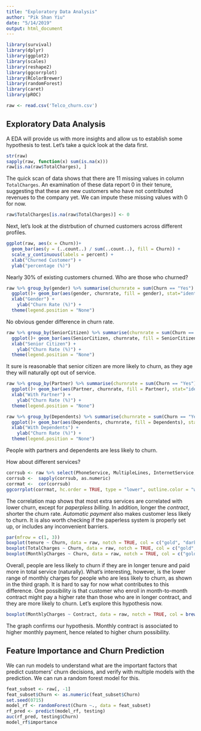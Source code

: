 ```yaml
---
title: "Exploratory Data Analysis" 
author: "Pik Shan Yiu"
date: "5/14/2019"
output: html_document
---
```


```r
library(survival)
library(dplyr)
library(ggplot2)
library(scales)
library(reshape2)
library(ggcorrplot)
library(RColorBrewer)
library(randomForest)
library(caret)
library(pROC)
```

```r
raw <- read.csv('Telco_churn.csv')
```


## Exploratory Data Analysis
A EDA will provide us with more insights and allow us to establish some hypothesis to test. Let's take a quick look at the data first. 
```r
str(raw)
sapply(raw, function(x) sum(is.na(x))) 
raw[is.na(raw$TotalCharges), ]
```
The quick scan of data shows that there are 11 missing values in column `TotalCharges`. An examination of these 
data report 0 in their tenure, suggesting that these are new customers who have not contributed revenues to the company yet. We can impute these missing values with 0 for now. 
```r
raw$TotalCharges[is.na(raw$TotalCharges)] <- 0
```

Next, let's look at the distrbution of churned customers across different profiles. 
<br>

```r
ggplot(raw, aes(x = Churn))+
  geom_bar(aes(y = (..count..) / sum(..count..), fill = Churn)) +
  scale_y_continuous(labels = percent) +
  xlab("Churned Customer") +
  ylab("percentage (%)")
```

Nearly 30% of existing customers churned. Who are those who churned? 
<br>

```r
raw %>% group_by(gender) %>% summarise(churnrate = sum(Churn == "Yes") / length(Churn) * 100) %>% 
  ggplot()+ geom_bar(aes(gender, churnrate, fill = gender), stat="identity") + 
  xlab("Gender") +
    ylab("Churn Rate (%)") + 
  theme(legend.position = "None")
```

No obvious gender difference in churn rate.
<br>

```r
raw %>% group_by(SeniorCitizen) %>% summarise(churnrate = sum(Churn == "Yes") / length(Churn) * 100) %>% 
  ggplot()+ geom_bar(aes(SeniorCitizen, churnrate, fill = SeniorCitizen), stat="identity") + 
  xlab("Senior Citizen") +
    ylab("Churn Rate (%)") + 
  theme(legend.position = "None")
```

It sure is reasonable that senior citizen are more likely to churn, as they age they will naturally opt out of service. 
<br>

```r
raw %>% group_by(Partner) %>% summarise(churnrate = sum(Churn == "Yes") / length(Churn) * 100) %>% 
  ggplot()+ geom_bar(aes(Partner, churnrate, fill = Partner), stat="identity") + 
  xlab("With Partner") +
    ylab("Churn Rate (%)") + 
  theme(legend.position = "None")
```


```r
raw %>% group_by(Dependents) %>% summarise(churnrate = sum(Churn == "Yes") / length(Churn) * 100) %>% 
  ggplot()+ geom_bar(aes(Dependents, churnrate, fill = Dependents), stat="identity") + 
  xlab("With Dependents") +
    ylab("Churn Rate (%)") + 
  theme(legend.position = "None")
```

People with partners and dependents are less likely to churn. 
<br>

How about different services?
<br>

```r
corrsub <- raw %>% select(PhoneService, MultipleLines, InternetService, OnlineSecurity, OnlineBackup, DeviceProtection, TechSupport, StreamingTV, StreamingMovies, Contract, PaperlessBilling, PaymentMethod, Churn) 
corrsub <-  sapply(corrsub, as.numeric)
corrmat <-  cor(corrsub)
ggcorrplot(corrmat, hc.order = TRUE, type = "lower", outline.color = "white")
```


The correlation map shows that most extra services are correlated with lower churn, except for *paperpless billing*. In addition, longer the *contract*, shorter the churn rate. *Automatic payment* also makes customer less likely to churn. It is also worth checking if the paperless system is properly set up, or includes any inconvenient barriers. 

```r
par(mfrow = c(1, 3))
boxplot(tenure ~ Churn, data = raw, notch = TRUE, col = c("gold", "darkgreen"), main = "Tenure Length", xlab = "Churned")
boxplot(TotalCharges ~ Churn, data = raw, notch = TRUE, col = c("gold", "darkgreen"), main = "Total Charges", xlab = "Churned")
boxplot(MonthlyCharges ~ Churn, data = raw, notch = TRUE, col = c("gold", "darkgreen"), main = "Monthly Charges", xlab = "Churned")
```

Overall, people are less likely to churn if they are in longer tenure and paid more in total service (naturally). What's interesting, however, is the lower range of monthly charges for people who are less likely to churn, as shown in the third graph. It is hard to say for now what contributes to this difference. One possibility is that customer who enroll in month-to-month contract might pay a higher rate than those who are in longer contract, and they are more likely to churn. Let's explore this hypothesis now. 
```r
boxplot(MonthlyCharges ~ Contract, data = raw, notch = TRUE, col = brewer.pal(3, "Set3"), main = "Monthly Charges", xlab = "Contract Type")
```

The graph confirms our hypothesis. Monthly contract is associated to higher monthly payment, hence related to higher churn possibility. 

## Feature Importance and Churn Prediction
We can run models to understand what are the important factors that predict customers' churn decisions, and verify with multiple models with the prediction. We can run a random forest model for this. 
```r
feat_subset <- raw[, -1]
feat_subset$Churn <- as.numeric(feat_subset$Churn) 
set.seed(0715)
model_rf <- randomForest(Churn ~., data = feat_subset)
rf_pred <- predict(model_rf, testing)
auc(rf_pred, testing$Churn)
model_rf$importance
```
